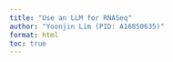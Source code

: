 ```yaml
---
title: "Use an LLM for RNASeq"
author: "Yoonjin Lim (PID: A16850635)"
format: html
toc: true
---
```


